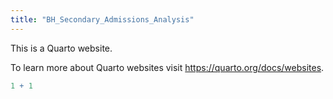```yaml
---
title: "BH_Secondary_Admissions_Analysis"
---
```


This is a Quarto website.

To learn more about Quarto websites visit <https://quarto.org/docs/websites>.

```r
1 + 1
```
